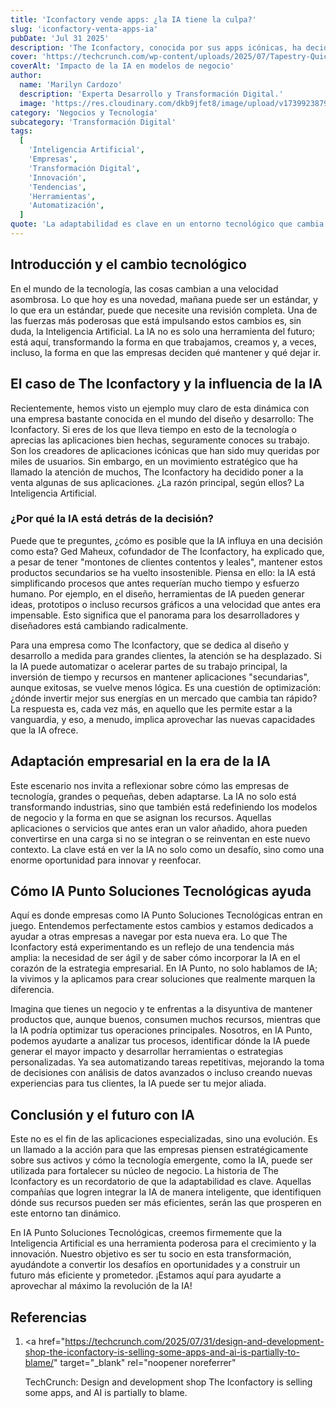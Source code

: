 ```yaml
---
title: 'Iconfactory vende apps: ¿la IA tiene la culpa?'
slug: 'iconfactory-venta-apps-ia'
pubDate: 'Jul 31 2025'
description: 'The Iconfactory, conocida por sus apps icónicas, ha decidido vender parte de sus productos, citando a la Inteligencia Artificial como factor clave en su decisión de reenfocar esfuerzos.'
cover: 'https://techcrunch.com/wp-content/uploads/2025/07/Tapestry-Quicklinks-New.jpg'
coverAlt: 'Impacto de la IA en modelos de negocio'
author:
  name: 'Marilyn Cardozo'
  description: 'Experta Desarrollo y Transformación Digital.'
  image: 'https://res.cloudinary.com/dkb9jfet8/image/upload/v1739923879/marilyn_s2mi4a.png'
category: 'Negocios y Tecnología'
subcategory: 'Transformación Digital'
tags:
  [
    'Inteligencia Artificial',
    'Empresas',
    'Transformación Digital',
    'Innovación',
    'Tendencias',
    'Herramientas',
    'Automatización',
  ]
quote: 'La adaptabilidad es clave en un entorno tecnológico que cambia tan rápido.'
---
```


<h2 id="introduccion-y-el-cambio-tecnologico">
  Introducción y el cambio tecnológico
</h2>

En el mundo de la tecnología, las cosas cambian a una velocidad asombrosa. Lo que hoy es una novedad, mañana puede ser un estándar, y lo que era un estándar, puede que necesite una revisión completa. Una de las fuerzas más poderosas que está impulsando estos cambios es, sin duda, la Inteligencia Artificial. La IA no es solo una herramienta del futuro; está aquí, transformando la forma en que trabajamos, creamos y, a veces, incluso, la forma en que las empresas deciden qué mantener y qué dejar ir.

<h2 id="el-caso-de-the-iconfactory-y-la-influencia-de-la-ia">
  El caso de The Iconfactory y la influencia de la IA
</h2>

Recientemente, hemos visto un ejemplo muy claro de esta dinámica con una empresa bastante conocida en el mundo del diseño y desarrollo: The Iconfactory. Si eres de los que lleva tiempo en esto de la tecnología o aprecias las aplicaciones bien hechas, seguramente conoces su trabajo. Son los creadores de aplicaciones icónicas que han sido muy queridas por miles de usuarios. Sin embargo, en un movimiento estratégico que ha llamado la atención de muchos, The Iconfactory ha decidido poner a la venta algunas de sus aplicaciones. ¿La razón principal, según ellos? La Inteligencia Artificial.

<h3 id="por-que-la-ia-esta-detras-de-la-decision">
  ¿Por qué la IA está detrás de la decisión?
</h3>

Puede que te preguntes, ¿cómo es posible que la IA influya en una decisión como esta? Ged Maheux, cofundador de The Iconfactory, ha explicado que, a pesar de tener "montones de clientes contentos y leales", mantener estos productos secundarios se ha vuelto insostenible. Piensa en ello: la IA está simplificando procesos que antes requerían mucho tiempo y esfuerzo humano. Por ejemplo, en el diseño, herramientas de IA pueden generar ideas, prototipos o incluso recursos gráficos a una velocidad que antes era impensable. Esto significa que el panorama para los desarrolladores y diseñadores está cambiando radicalmente.

Para una empresa como The Iconfactory, que se dedica al diseño y desarrollo a medida para grandes clientes, la atención se ha desplazado. Si la IA puede automatizar o acelerar partes de su trabajo principal, la inversión de tiempo y recursos en mantener aplicaciones "secundarias", aunque exitosas, se vuelve menos lógica. Es una cuestión de optimización: ¿dónde invertir mejor sus energías en un mercado que cambia tan rápido? La respuesta es, cada vez más, en aquello que les permite estar a la vanguardia, y eso, a menudo, implica aprovechar las nuevas capacidades que la IA ofrece.

<h2 id="adaptacion-empresarial-en-la-era-de-la-ia">
  Adaptación empresarial en la era de la IA
</h2>

Este escenario nos invita a reflexionar sobre cómo las empresas de tecnología, grandes o pequeñas, deben adaptarse. La IA no solo está transformando industrias, sino que también está redefiniendo los modelos de negocio y la forma en que se asignan los recursos. Aquellas aplicaciones o servicios que antes eran un valor añadido, ahora pueden convertirse en una carga si no se integran o se reinventan en este nuevo contexto. La clave está en ver la IA no solo como un desafío, sino como una enorme oportunidad para innovar y reenfocar.

<h2 id="como-ia-punto-soluciones-tecnologicas-ayuda">
  Cómo IA Punto Soluciones Tecnológicas ayuda
</h2>

Aquí es donde empresas como IA Punto Soluciones Tecnológicas entran en juego. Entendemos perfectamente estos cambios y estamos dedicados a ayudar a otras empresas a navegar por esta nueva era. Lo que The Iconfactory está experimentando es un reflejo de una tendencia más amplia: la necesidad de ser ágil y de saber cómo incorporar la IA en el corazón de la estrategia empresarial. En IA Punto, no solo hablamos de IA; la vivimos y la aplicamos para crear soluciones que realmente marquen la diferencia.

Imagina que tienes un negocio y te enfrentas a la disyuntiva de mantener productos que, aunque buenos, consumen muchos recursos, mientras que la IA podría optimizar tus operaciones principales. Nosotros, en IA Punto, podemos ayudarte a analizar tus procesos, identificar dónde la IA puede generar el mayor impacto y desarrollar herramientas o estrategias personalizadas. Ya sea automatizando tareas repetitivas, mejorando la toma de decisiones con análisis de datos avanzados o incluso creando nuevas experiencias para tus clientes, la IA puede ser tu mejor aliada.

<h2 id="conclusion-y-el-futuro-con-ia">Conclusión y el futuro con IA</h2>

Este no es el fin de las aplicaciones especializadas, sino una evolución. Es un llamado a la acción para que las empresas piensen estratégicamente sobre sus activos y cómo la tecnología emergente, como la IA, puede ser utilizada para fortalecer su núcleo de negocio. La historia de The Iconfactory es un recordatorio de que la adaptabilidad es clave. Aquellas compañías que logren integrar la IA de manera inteligente, que identifiquen dónde sus recursos pueden ser más eficientes, serán las que prosperen en este entorno tan dinámico.

En IA Punto Soluciones Tecnológicas, creemos firmemente que la Inteligencia Artificial es una herramienta poderosa para el crecimiento y la innovación. Nuestro objetivo es ser tu socio en esta transformación, ayudándote a convertir los desafíos en oportunidades y a construir un futuro más eficiente y prometedor. ¡Estamos aquí para ayudarte a aprovechar al máximo la revolución de la IA!

<h2 id="referencias">Referencias</h2>

1.  <a
      href="https://techcrunch.com/2025/07/31/design-and-development-shop-the-iconfactory-is-selling-some-apps-and-ai-is-partially-to-blame/"
      target="_blank"
      rel="noopener noreferrer"
    >
      TechCrunch: Design and development shop The Iconfactory is selling some
      apps, and AI is partially to blame.
    </a>
